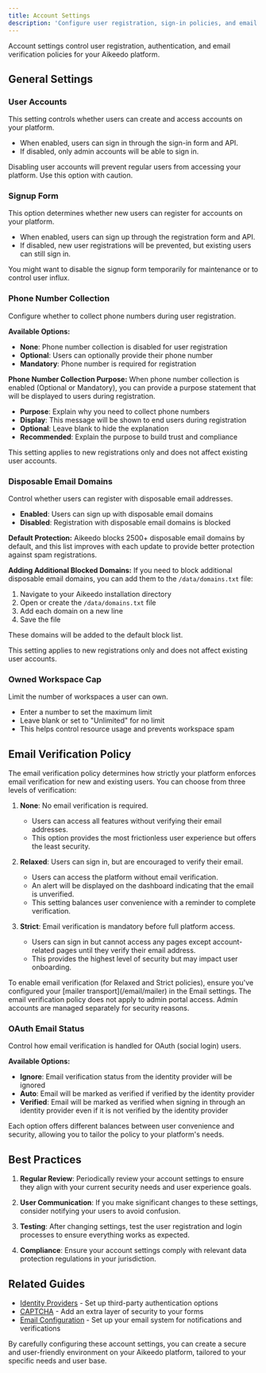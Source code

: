 ```yaml
---
title: Account Settings
description: 'Configure user registration, sign-in policies, and email verification requirements in Aikeedo to balance accessibility and security.'
---
```


Account settings control user registration, authentication, and email verification policies for your Aikeedo platform.

## General Settings

### User Accounts

This setting controls whether users can create and access accounts on your platform.

- When enabled, users can sign in through the sign-in form and API.
- If disabled, only admin accounts will be able to sign in.

<Warning>
  Disabling user accounts will prevent regular users from accessing your platform. Use this option with caution.
</Warning>

### Signup Form

This option determines whether new users can register for accounts on your platform.

- When enabled, users can sign up through the registration form and API.
- If disabled, new user registrations will be prevented, but existing users can still sign in.

<Tip>
  You might want to disable the signup form temporarily for maintenance or to control user influx.
</Tip>

### Phone Number Collection

Configure whether to collect phone numbers during user registration.

**Available Options:**
- **None**: Phone number collection is disabled for user registration
- **Optional**: Users can optionally provide their phone number
- **Mandatory**: Phone number is required for registration

**Phone Number Collection Purpose:**
When phone number collection is enabled (Optional or Mandatory), you can provide a purpose statement that will be displayed to users during registration.

- **Purpose**: Explain why you need to collect phone numbers
- **Display**: This message will be shown to end users during registration
- **Optional**: Leave blank to hide the explanation
- **Recommended**: Explain the purpose to build trust and compliance

<Note>
  This setting applies to new registrations only and does not affect existing user accounts.
</Note>

### Disposable Email Domains

Control whether users can register with disposable email addresses.

- **Enabled**: Users can sign up with disposable email domains
- **Disabled**: Registration with disposable email domains is blocked

**Default Protection:**
Aikeedo blocks 2500+ disposable email domains by default, and this list improves with each update to provide better protection against spam registrations.

**Adding Additional Blocked Domains:**
If you need to block additional disposable email domains, you can add them to the `/data/domains.txt` file:

1. Navigate to your Aikeedo installation directory
2. Open or create the `/data/domains.txt` file
3. Add each domain on a new line
4. Save the file

These domains will be added to the default block list.

<Note>
  This setting applies to new registrations only and does not affect existing user accounts.
</Note>

### Owned Workspace Cap

Limit the number of workspaces a user can own.

- Enter a number to set the maximum limit
- Leave blank or set to "Unlimited" for no limit
- This helps control resource usage and prevents workspace spam

## Email Verification Policy

The email verification policy determines how strictly your platform enforces email verification for new and existing users. You can choose from three levels of verification:

1. **None**: No email verification is required.
   - Users can access all features without verifying their email addresses.
   - This option provides the most frictionless user experience but offers the least security.

2. **Relaxed**: Users can sign in, but are encouraged to verify their email.
   - Users can access the platform without email verification.
   - An alert will be displayed on the dashboard indicating that the email is unverified.
   - This setting balances user convenience with a reminder to complete verification.

3. **Strict**: Email verification is mandatory before full platform access.
   - Users can sign in but cannot access any pages except account-related pages until they verify their email address.
   - This provides the highest level of security but may impact user onboarding.

<Note>
  To enable email verification (for Relaxed and Strict policies), ensure you've configured your [mailer transport](/email/mailer) in the Email settings.
</Note>

<Warning>
  The email verification policy does not apply to admin portal access. Admin accounts are managed separately for security reasons.
</Warning>

### OAuth Email Status

Control how email verification is handled for OAuth (social login) users.

**Available Options:**
- **Ignore**: Email verification status from the identity provider will be ignored
- **Auto**: Email will be marked as verified if verified by the identity provider
- **Verified**: Email will be marked as verified when signing in through an identity provider even if it is not verified by the identity provider

Each option offers different balances between user convenience and security, allowing you to tailor the policy to your platform's needs.

## Best Practices

1. **Regular Review**: Periodically review your account settings to ensure they align with your current security needs and user experience goals.

2. **User Communication**: If you make significant changes to these settings, consider notifying your users to avoid confusion.

3. **Testing**: After changing settings, test the user registration and login processes to ensure everything works as expected.

4. **Compliance**: Ensure your account settings comply with relevant data protection regulations in your jurisdiction.

## Related Guides

- [Identity Providers](/authentication/identity-providers/google) - Set up third-party authentication options
- [CAPTCHA](/authentication/captcha) - Add an extra layer of security to your forms
- [Email Configuration](/email/mailer) - Set up your email system for notifications and verifications

By carefully configuring these account settings, you can create a secure and user-friendly environment on your Aikeedo platform, tailored to your specific needs and user base.
